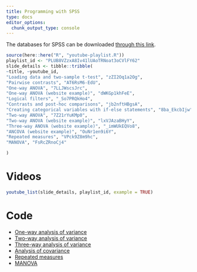 ```yaml
---
title: Programming with SPSS
type: docs
editor_options: 
  chunk_output_type: console
---
```


The databases for SPSS can be downloaded [through this link](/files/data/SPSS/MATH80667A_SPSS_datasets.zip).

```r
source(here::here("R", "youtube-playlist.R"))
playlist_id <- "PLUB8VZzxA8Iv41lUAoTRNoat3oCVlFY62"
slide_details <- tibble::tribble(
~title, ~youtube_id,
"Loading data and two-sample t-test", "zZI2Oq1a2Og",
"Pairwise contrasts", "AT6RsM6-EdU",
"One-way ANOVA", "7LLJWscsJrc",
"One-way ANOVA (website example)", "dWKGp1khFeE",
"Logical filters", "_So7PRQkHo4",
"Contrasts and post-hoc comparisons", "jb2nftHBgsA",
"Creating categorical variables with if-else statements", "8ba_EkcbIjw",
"Two-way ANOVA", "7Z21rYuKMp0",
"Two-way ANOVA (website example)", "lxVJAzaBHyY",
"Three-way ANOVA (website example)", "_imWUkEQVo8",
"ANCOVA (website example)", "OuNr1en9i6Y",
"Repeated measures", "VPck9Z8m9hc",
"MANOVA", "FsRcZRnoCj4"

)

```

# Videos


```r
youtube_list(slide_details, playlist_id, example = TRUE)
```

# Code

- [One-way analysis of variance](/example/oneway.sps)
- [Two-way analysis of variance](/example/twoway.sps)
- [Three-way analysis of variance](/example/threeway.sps)
- [Analysis of covariance](/example/ancova.sps)
- [Repeated measures](/example/repeated.sps)
- [MANOVA](/example/manova.sps)
